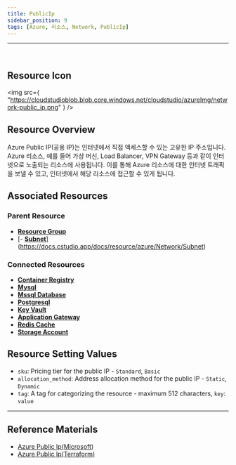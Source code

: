 ```yaml
---
title: PublicIp
sidebar_position: 9
tags: [Azure, 리소스, Network, PublicIp]
---
```


<hr />
<br />

## Resource Icon

<img
    src={
        "https://cloudstudioblob.blob.core.windows.net/cloudstudio/azureImg/network-public_ip.png"
    }
/>

## Resource Overview

Azure Public IP(공용 IP)는 인터넷에서 직접 액세스할 수 있는 고유한 IP 주소입니다. 
Azure 리소스, 예를 들어 가상 머신, Load Balancer, VPN Gateway 등과 같이 인터넷으로 노출되는 리소스에 사용됩니다. 
이를 통해 Azure 리소스에 대한 인터넷 트래픽을 보낼 수 있고, 인터넷에서 해당 리소스에 접근할 수 있게 됩니다.

## Associated Resources

### Parent Resource

-   [**Resource Group**](https://docs.cstudio.app/docs/resource/azure/Base/ResourceGroup)
-   [- [**Subnet**](https://docs.cstudio.app/docs/resource/azure/Network/Subnet)](https://docs.cstudio.app/docs/resource/azure/Network/Subnet)

### Connected Resources

-   [**Container Registry**](https://docs.cstudio.app/docs/resource/azure/Container/ContainerRegistry)
-   [**Mysql**](https://docs.cstudio.app/docs/resource/azure/Database/Mysql)
-   [**Mssql Database**](https://docs.cstudio.app/docs/resource/azure/Database/MssqlDatabase)
-   [**Postgresql**](https://docs.cstudio.app/docs/resource/azure/Database/Postgresql)
-   [**Key Vault**](https://docs.cstudio.app/docs/resource/azure/KeyVault)
-   [**Application Gateway**](https://docs.cstudio.app/docs/resource/azure/Network/ApplicationGateway)
-   [**Redis Cache**](https://docs.cstudio.app/docs/resource/azure/RedisCache/)
-   [**Storage Account**](https://docs.cstudio.app/docs/resource/azure/Storage/StorageAccount)

## Resource Setting Values

-   `sku`: Pricing tier for the public IP - `Standard`, `Basic`
-   `allocation_method`: Address allocation method for the public IP - `Static`, `Dynamic`
-   `tag`: A tag for categorizing the resource - maximum 512 characters, `key`: `value`

---

## Reference Materials

-   [Azure Public Ip(Microsoft)](https://learn.microsoft.com/ko-kr/azure/virtual-network/ip-services/public-ip-addresses)
-   [Azure Public Ip(Terraform)](https://registry.terraform.io/providers/hashicorp/azurerm/latest/docs/resources/public_ip)
